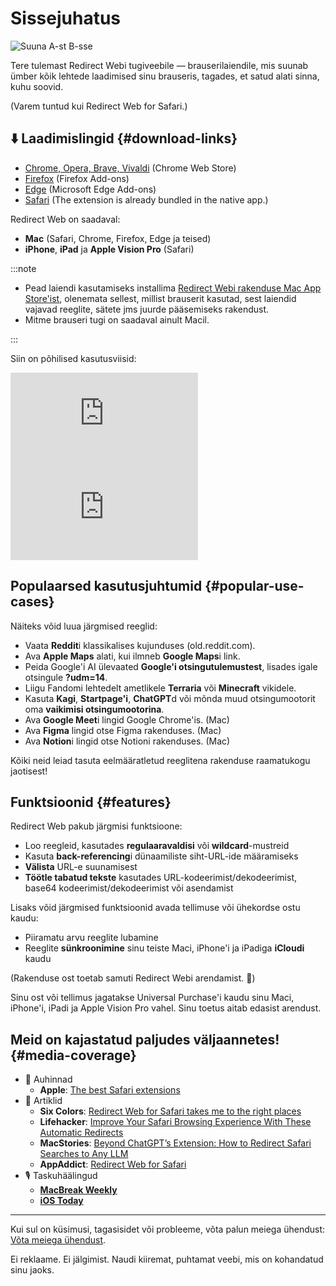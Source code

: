 
# Sissejuhatus

<div style={{display: "flex", flexDirection: "column", alignItems: "flex-start", marginBottom: "25px"}}>
  <img src={useBaseUrl("img/redirect-a-to-b.png")} style={{display: "block", minWidth: "360px", maxWidth: "500px", width: "100%", height: "auto", marginBottom: "25px"}} alt="Suuna A-st B-sse" />
  <ExtensionStoreLinks />
</div>

Tere tulemast Redirect Webi tugiveebile — brauserilaiendile, mis suunab ümber kõik lehtede laadimised sinu brauseris, tagades, et satud alati sinna, kuhu soovid.

(Varem tuntud kui Redirect Web for Safari.)

## ⬇️ Laadimislingid {#download-links}

- [Chrome, Opera, Brave, Vivaldi](https://chromewebstore.google.com/detail/ffglckbhfbfmdkefdmjbhpnffkcmlhdh) (Chrome Web Store)
- [Firefox](https://addons.mozilla.org/firefox/addon/redirect-web/) (Firefox Add-ons)
- [Edge](https://microsoftedge.microsoft.com/addons/detail/hmfkakfdccgdpgemaicfgngnmflefpga) (Microsoft Edge Add-ons)
- [Safari](https://apps.apple.com/app/id1571283503) (The extension is already bundled in the native app.)

Redirect Web on saadaval:

- **Mac** (Safari, Chrome, Firefox, Edge ja teised)
- **iPhone**, **iPad** ja **Apple Vision Pro** (Safari)

:::note

- Pead laiendi kasutamiseks installima [Redirect Webi rakenduse Mac App Store'ist](https://apps.apple.com/app/id1571283503), olenemata sellest, millist brauserit kasutad, sest laiendid vajavad reeglite, sätete jms juurde pääsemiseks rakendust.
- Mitme brauseri tugi on saadaval ainult Macil.

:::

Siin on põhilised kasutusviisid:

<iframe style={{width:"100%", aspectRatio:"9/16", height:"auto", maxHeight:"60vh", maxWidth:"35vh"}} src="https://www.youtube.com/embed/NaQ5X-v-qJU" title="iOS Demo Video (YouTube)" frameborder="0" allow="accelerometer; autoplay; clipboard-write; encrypted-media; gyroscope; picture-in-picture; web-share" allowfullscreen></iframe>

<iframe style={{width:"100%", aspectRatio:"17/9", height:"auto", maxHeight:"100vh"}} src="https://www.youtube.com/embed/5eU89Gu73SQ" title="macOS Demo Video (YouTube)" frameborder="0" allow="accelerometer; autoplay; clipboard-write; encrypted-media; gyroscope; picture-in-picture; web-share" allowfullscreen></iframe>

## Populaarsed kasutusjuhtumid {#popular-use-cases}

Näiteks võid luua järgmised reeglid:

- Vaata **Reddit**i klassikalises kujunduses (old.reddit.com).
- Ava **Apple Maps** alati, kui ilmneb **Google Maps**i link.
- Peida Google'i AI ülevaated **Google'i otsingutulemustest**, lisades igale otsingule **?udm=14**.
- Liigu Fandomi lehtedelt ametlikele **Terraria** või **Minecraft** vikidele.
- Kasuta **Kagi**, **Startpage'i**, **ChatGPT**d või mõnda muud otsingumootorit oma **vaikimisi otsingumootorina**.
- Ava **Google Meet**i lingid Google Chrome'is. (Mac)
- Ava **Figma** lingid otse Figma rakenduses. (Mac)
- Ava **Notion**i lingid otse Notioni rakenduses. (Mac)

Kõiki neid leiad tasuta eelmääratletud reeglitena rakenduse raamatukogu jaotisest!

## Funktsioonid {#features}

Redirect Web pakub järgmisi funktsioone:

- Loo reegleid, kasutades **regulaaravaldisi** või **wildcard**-mustreid
- Kasuta **back-referencing**i dünaamiliste siht-URL-ide määramiseks
- **Välista** URL-e suunamisest
- **Töötle tabatud tekste** kasutades URL-kodeerimist/dekodeerimist, base64 kodeerimist/dekodeerimist või asendamist

Lisaks võid järgmised funktsioonid avada tellimuse või ühekordse ostu kaudu:

- Piiramatu arvu reeglite lubamine
- Reeglite **sünkroonimine** sinu teiste Maci, iPhone'i ja iPadiga **iCloudi** kaudu

(Rakenduse ost toetab samuti Redirect Webi arendamist. 🙏)

Sinu ost või tellimus jagatakse Universal Purchase'i kaudu sinu Maci, iPhone'i, iPadi ja Apple Vision Pro vahel. Sinu toetus aitab edasist arendust.

## Meid on kajastatud paljudes väljaannetes! {#media-coverage}

* 🏅 Auhinnad
    * **Apple**: [The best Safari extensions](https://apps.apple.com/us/story/id1377753262)
* 📰 Artiklid
    * **Six Colors**: [Redirect Web for Safari takes me to the right places](https://sixcolors.com/post/2022/11/redirect-web-for-safari-takes-me-to-the-right-places/)
    * **Lifehacker**: [Improve Your Safari Browsing Experience With These Automatic Redirects](https://lifehacker.com/improve-your-safari-browsing-experience-with-these-auto-1849812013)
    * **MacStories**: [Beyond ChatGPT’s Extension: How to Redirect Safari Searches to Any LLM](https://www.macstories.net/tutorials/beyond-chatgpts-extension-how-to-redirect-safari-searches-to-any-llm/)
    * **AppAddict**: [Redirect Web for Safari](https://appaddict.app/post/redirect-web-for-safari)
* 🎙️ Taskuhäälingud
    * [**MacBreak Weekly**](https://youtu.be/I251K3L2s88?t=7427)
    * [**iOS Today**](https://youtu.be/cWkwH84b6M4?t=636)

---

Kui sul on küsimusi, tagasisidet või probleeme, võta palun meiega ühendust: [Võta meiega ühendust](/contact-us).

Ei reklaame. Ei jälgimist. Naudi kiiremat, puhtamat veebi, mis on kohandatud sinu jaoks.
